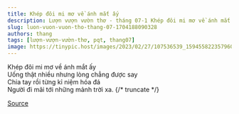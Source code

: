 ```yaml
---
title: Khép đôi mi mơ về ánh mắt ấy
description: Lượn vượn vườn thơ - tháng 07-1 Khép đôi mi mơ về ánh mắt ấy Uống thật nhiều nhưng lòng chẳng được say
slug: luon-vuon-vuon-tho-thang-07-1704188090328
authors: thang
tags: [lượn-vượn-vườn-thơ, pqt, thang07]
image: https://tinypic.host/images/2023/02/27/107536539_159455822357960_3325974352885985931_n.th.jpg
---
```


Khép đôi mi mơ về ánh mắt ấy\
Uống thật nhiều nhưng lòng chẳng được say\
Chia tay rồi từng kỉ niệm hóa đá\
Người đi mãi tới những mảnh trời xa.
{/* truncate */}


[Source](https://www.facebook.com/ape.poem/posts/pfbid02HwSpXhZDEpgitU3BpjHDJbB1A92dw6atSiVzogreHgYtVVQmA3hGFcYfgD4JCcgNl)
